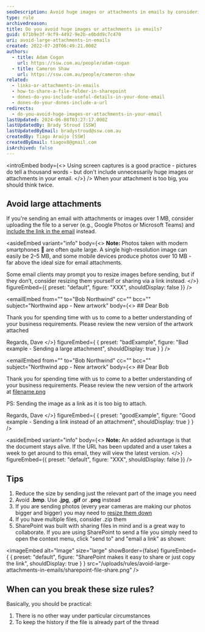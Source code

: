 ```yaml
---
seoDescription: Avoid huge images or attachments in emails by considering alternative methods to share large files, such as sending a URL or sharing through SharePoint.
type: rule
archivedreason:
title: Do you avoid huge images or attachments in emails?
guid: 671b9e3f-9cf9-4492-9e2b-e0bdd9c7c470
uri: avoid-large-attachments-in-emails
created: 2022-07-20T06:49:21.000Z
authors:
  - title: Adam Cogan
    url: https://ssw.com.au/people/adam-cogan
  - title: Cameron Shaw
    url: https://ssw.com.au/people/cameron-shaw
related:
  - links-or-attachments-in-emails
  - how-to-share-a-file-folder-in-sharepoint
  - dones-do-you-include-useful-details-in-your-done-email
  - dones-do-your-dones-include-a-url
redirects:
  - do-you-avoid-huge-images-or-attachments-in-your-email
lastUpdated: 2024-06-08T03:27:17.000Z
lastUpdatedBy: Brady Stroud [SSW]
lastUpdatedByEmail: bradystroud@ssw.com.au
createdBy: Tiago Araújo [SSW]
createdByEmail: tiagov8@gmail.com
isArchived: false
---
```


<introEmbed
  body={<>
Using screen captures is a good practice - pictures do tell a thousand words - but don't include unnecessarily huge images or attachments in your email.
  </>}
/>
When your attachment is too big, you should think twice.

## Avoid large attachments

If you're sending an email with attachments or images over 1 MB, consider uploading the file to a server (e.g., Google Photos or Microsoft Teams) and [include the link in the email](/links-or-attachments-in-emails) instead.

<asideEmbed
  variant="info"
  body={<>
    **Note:** Photos taken with modern smartphones 📱 are often quite large. A single high-resolution image can easily be 2–5 MB, and some mobile devices produce photos over 10 MB - far above the ideal size for email attachments.

Some email clients may prompt you to resize images before sending, but if they don’t, consider resizing them yourself or sharing via a link instead.
  </>}
  figureEmbed={{
    preset: "default",
    figure: "XXX",
    shouldDisplay: false
  }}
/>

<emailEmbed
  from=""
  to="Bob Northwind"
  cc=""
  bcc=""
  subject="Northwind app - New artwork"
  body={<>
    ## Dear Bob

Thank you for spending time with us to come to a better understanding of your business requirements. Please review the new version of the artwork attached

Regards,
Dave
  </>}
  figureEmbed={ {
    preset: "badExample",
    figure: "Bad example - Sending a large attachment",
    shouldDisplay: true
  } }
/>

<emailEmbed
  from=""
  to="Bob Northwind"
  cc=""
  bcc=""
  subject="Northwind app - New artwork"
  body={<>
    ## Dear Bob

Thank you for spending time with us to come to a better understanding of your business requirements. Please review the new version of the artwork at [filename.png](https://northwind365.com/images/Group%2013.png)

PS: Sending the image as a link as it is too big to attach.

Regards,
Dave
  </>}
  figureEmbed={ {
    preset: "goodExample",
    figure: "Good example - Sending a link instead of an attachment",
    shouldDisplay: true
  } }
/>

<asideEmbed
  variant="info"
  body={<>
    **Note:** An added advantage is that the document stays alive. If the URL has been updated and a user takes a week to get around to this email, they will view the latest version.
  </>}
  figureEmbed={{
    preset: "default",
    figure: "XXX",
    shouldDisplay: false
  }}
/>

## Tips

1. Reduce the size by sending just the relevant part of the image you need
2. Avoid **.bmp**. Use **.jpg**, **.gif** or **.png** instead
3. If you are sending photos (every year cameras are making our photos bigger and bigger) you may need to [resize them down](https://imagecompressor.com/)
4. If you have multiple files, consider .zip them
5. SharePoint was built with sharing files in mind and is a great way to collaborate. If you are using SharePoint to send a file you simply need to open the context menu, click "send to" and "email a link" as shown:

  
<imageEmbed
  alt="Image"
  size="large"
  showBorder={false}
  figureEmbed={ {
    preset: "default",
    figure: "SharePoint makes it easy to share or just copy the link",
    shouldDisplay: true
  } }
  src="/uploads/rules/avoid-large-attachments-in-emails/sharepoint-file-share.png"
/>

## When can you break these size rules?

Basically, you should be practical:

1. There is no other way under particular circumstances
2. To keep the history if the file is already part of the thread
